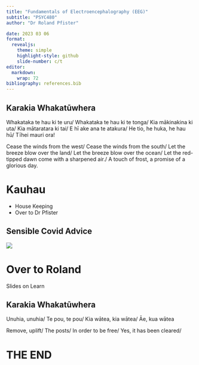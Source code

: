 ```yaml
---
title: "Fundamentals of Electroencephalography (EEG)"
subtitle: "PSYC480"
author: "Dr Roland Pfister"

date: 2023 03 06
format: 
  revealjs:
    theme: simple
    highlight-style: github
    slide-number: c/t
editor: 
  markdown: 
    wrap: 72
bibliography: references.bib
---
```


## Karakia Whakatūwhera {background-color="#346bc8"}

::: {layout="[[50, 50], [100]]"}
Whakataka te hau ki te uru/ Whakataka te hau ki te tonga/ Kia mākinakina
ki uta/ Kia mātaratara ki tai/ E hī ake ana te atakura/ He tio, he huka,
he hau hū/ Tīhei mauri ora!

Cease the winds from the west/ Cease the winds from the south/ Let the
breeze blow over the land/ Let the breeze blow over the ocean/ Let the
red-tipped dawn come with a sharpened air./ A touch of frost, a promise
of a glorious day.
:::

# Kauhau {background-color="orange"}

::: incremental
-   House Keeping
-   Over to Dr Pfister
:::

## Sensible Covid Advice {background-color="#346bc8"}

![](/figs/COMR4025_Traffic_Light_LCDs.png)

# Over to Roland {background-color="#346bc8"}

Slides on Learn

## Karakia Whakatūwhera {background-color="#346bc8"}

::: {layout="[[50, 50], [100]]"}
Unuhia, unuhia/ Te pou, te pou/ Kia wātea, kia wātea/ Āe, kua wātea

Remove, uplift/ The posts/ In order to be free/ Yes, it has been
cleared/
:::

# THE END {background-color="orange"}
